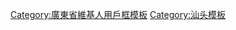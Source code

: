 {{Userbox
  |id=[[File:Chaoyang wenguangta 2009.jpg|40px]]
  |id-c=#CCFF00
  |info=伊介是'''[[潮阳区|潮阳人]]'''。
  |info-c=white
  |info-s=9
  |border-c=#000000
}}<includeonly>[[Category:潮汕維基人|{{PAGENAME}}]][[Category:汕头維基人|{{PAGENAME}}]][[Category:潮阳維基人|{{PAGENAME}}]][[Category:广东维基人|{{PAGENAME}}]]</includeonly>
<noinclude>
[[Category:廣東省維基人用戶框模板]]
[[Category:汕头模板]]
</noinclude>